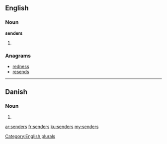 ==English==

===Noun===
'''senders'''

# {{plural of|[[sender]]}}

===Anagrams===
* [[redness#English|redness]]
* [[resends#English|resends]]

[[Category:English plurals]]

----

==Danish==

===Noun===
{{head|da|noun form|g=c}}

# {{form of|genitive singular indefinite|sender|lang=da}}

[[ar:senders]]
[[fr:senders]]
[[ku:senders]]
[[my:senders]]